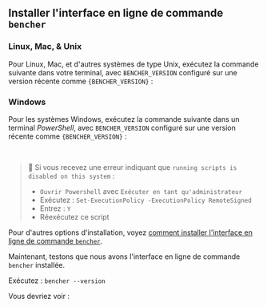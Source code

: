 

## Installer l'interface en ligne de commande `bencher`

### Linux, Mac, & Unix
Pour Linux, Mac, et d'autres systèmes de type Unix, exécutez la commande suivante dans votre terminal, avec `BENCHER_VERSION` configuré sur une version récente comme <code>{BENCHER_VERSION}</code> :

<CliUnixScriptVersion />

### Windows
Pour les systèmes Windows, exécutez la commande suivante dans un terminal _PowerShell_, avec `BENCHER_VERSION` configuré sur une version récente comme <code>{BENCHER_VERSION}</code> :

<CliWindowsScriptVersion />

<br />

> 🐰 Si vous recevez une erreur indiquant que `running scripts is disabled on this system` :
> - `Ouvrir Powershell` avec `Exécuter en tant qu'administrateur`
> - Exécutez : `Set-ExecutionPolicy -ExecutionPolicy RemoteSigned`
> - Entrez : `Y`
> - Réexécutez ce script

Pour d'autres options d'installation, voyez [comment installer l'interface en ligne de commande `bencher`](/fr/docs/how-to/install-cli).

Maintenant, testons que nous avons l'interface en ligne de commande `bencher` installée.

Exécutez : `bencher --version`

Vous devriez voir :

<QSCliVersionOutput />